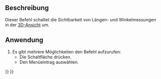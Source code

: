 <languages/>

{{Docnav/de
|
|
|[[Part_Workbench/de|Part]]
|IconL=
|IconR=
|IconC=Workbench_Part.svg
}}

{{VeryImportantMessage|Dieser Befehl ist veraltet und wird in {{VersionPlus/de|1.0}} nicht mehr zur Verfügung stehen.<br>Stattdessen kann [[Image:Std_Measure.svg|24px]] [[Std_Measure/de|Std Messen]] verwendet werden.}}

{{GuiCommand/de
|Name=Part Measure Toggle 3D
|Name/de=Part Messung 3DUmschalten
|MenuLocation=Messen → 3D umschalten
|Workbenches=[[Part_Workbench/de|Part]]
|SeeAlso=[[Part_Measure_Toggle_All/de|Part Messung AlleUmschalten]], [[Part_Measure_Toggle_Delta/de|Part Messung DeltaUmschalten]]
}}

<span id="Description"></span>
==Beschreibung== 

Dieser Befehl schaltet die Sichtbarkeit von Längen- und Winkelmessungen in der [[3D_View/de|3D-Ansicht]] um.

<span id="Usage"></span>
==Anwendung== 

# Es gibt mehrere Möglichkeiten den Befehl aufzurufen:
#* Die Schaltfläche {{Button|[[Image:Part_Measure_Toggle_3D.svg|16px]] [[Part_Measure_Toggle_3D/de|3D umschalten]]}} drücken.
#* Den Menüeintrag {{MenuCommand|Messen → [[Image:Part_Measure_Toggle_3D.svg|16px]] 3D umschalten}} auswählen.


{{Docnav/de
|
|
|[[Part_Workbench/de|Part]]
|IconL=
|IconR=
|IconC=Workbench_Part.svg
}}

{{Part Tools navi{{#translation:}}}}
{{Userdocnavi{{#translation:}}}}